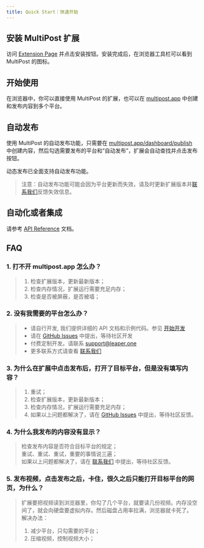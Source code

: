```yaml
---
title: Quick Start｜快速开始
---
```


## 安装 MultiPost 扩展
访问 [Extension Page](https://multipost.app/extension) 并点击安装按钮。安装完成后，在浏览器工具栏可以看到 MultiPost 的图标。

## 开始使用

在浏览器中，你可以直接使用 MultiPost 的扩展，也可以在 [multipost.app](https://multipost.app) 中创建和发布内容到多个平台。

## 自动发布

使用 MultiPost 的自动发布功能，只需要在 [multipost.app/dashboard/publish](https://multipost.app/dashboard/publish) 中创建内容，然后勾选需要发布的平台和“自动发布”，扩展会自动查找并点击发布按钮。

动态发布已全面支持自动发布功能。

> 注意：自动发布功能可能会因为平台更新而失效，请及时更新扩展版本并[联系我们](/docs/user-guide/contact-us)反馈失效信息。

## 自动化或者集成
请参考 [API Reference](/docs/api-reference) 文档。

## FAQ
### 1. 打不开 multipost.app 怎么办？
> 1. 检查扩展版本，更新最新版本；
> 2. 检查内存情况，扩展运行需要充足内存；
> 3. 检查是否被屏蔽，是否被墙；

### 2. 没有我需要的平台怎么办？
> - 请自行开发, 我们提供详细的 API 文档和示例代码。参见 [开始开发](/docs/development)
> - 请在 [GitHub Issues](https://github.com/MultiPost-Extension/MultiPost-Extension/issues) 中提出，等待社区开发
> - 付费定制开发。请联系 [support@leaper.one](mailto:support@leaper.one)
> - 更多联系方式请查看 [联系我们](/docs/user-guide/contact-us)

### 3. 为什么在扩展中点击发布后，打开了目标平台，但是没有填写内容？
> 1. 重试；
> 2. 检查扩展版本，更新最新版本；
> 3. 检查内存情况，扩展运行需要充足内存；
> 4. 如果以上问题都解决了，请在 [GitHub Issues](https://github.com/leaperone/MultiPost-Extension/issues) 中提出，等待社区反馈。

### 4. 为什么我发布的内容没有显示？
> 检查发布内容是否符合目标平台的规定；  
> 重试、重试、重试，重要的事情说三遍；  
> 如果以上问题都解决了，请在 [联系我们](/docs/user-guide/contact-us) 中提出，等待社区反馈。

### 5. 发布视频，点击发布之后，卡住，很久之后只能打开目标平台的网页，为什么？
> 扩展要把视频读到浏览器里，你勾了几个平台，就要读几份视频。内存没空间了，就会向硬盘要虚拟内存。然后磁盘占用率拉满，浏览器就卡死了。
> 解决办法：
> 1. 减少平台，只勾需要的平台；
> 2. 压缩视频，控制视频大小；

